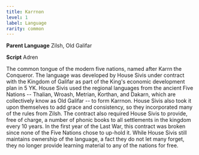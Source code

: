 ```yaml
---
title: Karrnon
level: 1
label: Language
rarity: common
---
```


**Parent Language** Zilsh, Old Galifar

**Script** Adren

The common tongue of the modern five nations, named after Karrn the Conqueror. The language was developed by House Sivis under contract with the Kingdom of Galifar as part of the King's economic development plan in 5 YK. House Sivis used the regional languages from the ancient Five Nations -- Thalian, Wroash, Metrian, Korthan, and Dakarn, which are collectively know as Old Galifar -- to form Karrnon. House Sivis also took it upon themselves to add grace and consistency, so they incorporated many of the rules from Zilsh. The contract also required House Sivis to provide, free of charge, a number of phonic books to all settlements in the kingdom every 10 years. In the first year of the Last War, this contract was broken since none of the Five Nations chose to up-hold it. While House Sivis still maintains ownership of the language, a fact they do not let many forget, they no longer provide learning material to any of the nations for free.
